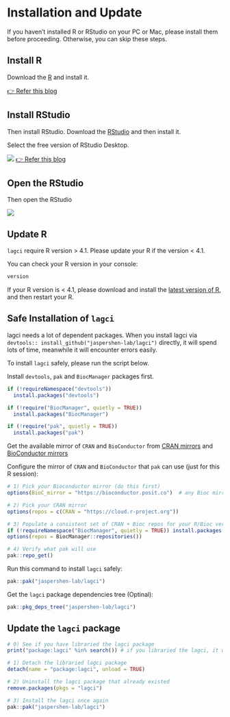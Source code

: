# Installation and Update

If you haven't installed R or RStudio on your PC or Mac, please install them before proceeding. Otherwise, you can skip these steps.

## Install R

Download the [R](https://www.r-project.org/) and install it.

[👉 Refer this blog](https://www.dataquest.io/blog/installing-r-on-your-computer/)

## Install RStudio

Then install RStudio. Download the [RStudio](https://www.rstudio.com/products/rstudio/download/#download) and then install it.

Select the free version of RStudio Desktop.

![](/images/part1/rstudio_desktop.png) [👉 Refer this blog](https://www.stat.colostate.edu/~jah/talks_public_html/isec2020/installRStudio.html)

## Open the RStudio

Then open the RStudio

![](/images/part1/open_rstudio.png)

## Update R

`lagci` require R version \> 4.1. Please update your R if the version \< 4.1.

You can check your R version in your console:

```r
version
```

If your R version is \< 4.1, please download and install the [latest version of R](https://cran.r-project.org/mirrors.html), and then restart your R.

## Safe Installation of `lagci`

lagci needs a lot of dependent packages. When you install lagci via `devtools:: install_github("jaspershen-lab/lagci")` directly, it will spend lots of time, meanwhile it will encounter errors easily.

To install `lagci` safely, please run the script below.

Install `devtools`, `pak` and `BiocManager` packages first.

```r

if (!requireNamespace("devtools")) 
  install.packages("devtools")

if (!require("BiocManager", quietly = TRUE))
  install.packages("BiocManager")

if (!require("pak", quietly = TRUE)) 
  install.packages("pak")
```         

Get the available mirror of `CRAN` and `BioConductor` from [CRAN mirrors](https://cran.r-project.org/mirrors.html) and [BioConductor mirrors](https://www.bioconductor.org/about/mirrors/)

Configure the mirror of `CRAN` and `BioConductor` that `pak` can use (just for this R session):


```r
# 1) Pick your Bioconductor mirror (do this first)
options(BioC_mirror = "https://bioconductor.posit.co")  # any Bioc mirror URL works

# 2) Pick your CRAN mirror
options(repos = c(CRAN = "https://cloud.r-project.org"))

# 3) Populate a consistent set of CRAN + Bioc repos for your R/Bioc version
if (!requireNamespace("BiocManager", quietly = TRUE)) install.packages("BiocManager")
options(repos = BiocManager::repositories())

# 4) Verify what pak will use
pak::repo_get()
```


Run this command to install `lagci` safely:

```r
pak::pak("jaspershen-lab/lagci")
```

Get the `lagci` package dependencies tree (Optinal):

```r
pak::pkg_deps_tree("jaspershen-lab/lagci")
```


## Update the `lagci` package

```r
# 0) See if you have libraried the lagci package
print("package:lagci" %in% search()) # if you libraried the lagci, it will echo `TRUE`

# 1) Detach the libraried lagci package
detach(name = "package:lagci", unload = TRUE)

# 2) Uninstall the lagci package that already existed
remove.packages(pkgs = "lagci")

# 3) Install the lagci once again
pak::pak("jaspershen-lab/lagci")
```
